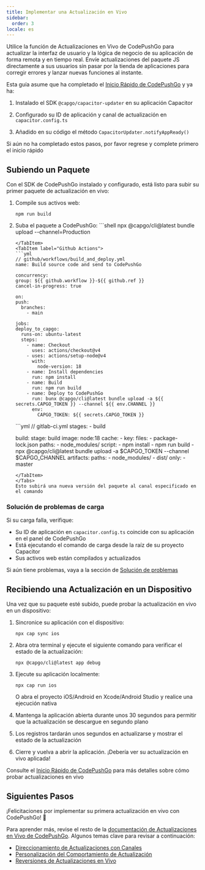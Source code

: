 ```yaml
---
title: Implementar una Actualización en Vivo
sidebar:
  order: 3
locale: es
---
```



Utilice la función de Actualizaciones en Vivo de CodePushGo para actualizar la interfaz de usuario y la lógica de negocio de su aplicación de forma remota y en tiempo real. Envíe actualizaciones del paquete JS directamente a sus usuarios sin pasar por la tienda de aplicaciones para corregir errores y lanzar nuevas funciones al instante.

Esta guía asume que ha completado el [Inicio Rápido de CodePushGo](/docs/getting-started/quickstart) y ya ha:

<Steps>

1. Instalado el SDK `@capgo/capacitor-updater` en su aplicación Capacitor

2. Configurado su ID de aplicación y canal de actualización en `capacitor.config.ts`

3. Añadido en su código el método `CapacitorUpdater.notifyAppReady()`

</Steps>

Si aún no ha completado estos pasos, por favor regrese y complete primero el inicio rápido

<LinkCard href="/docs/getting-started/add-an-app/" title="Añadir una aplicación" description="Añada una aplicación a su cuenta CodePushGo e instale el plugin en su aplicación" />

## Subiendo un Paquete

Con el SDK de CodePushGo instalado y configurado, está listo para subir su primer paquete de actualización en vivo:

1. Compile sus activos web:
   ```shell
   npm run build
   ```

2. Suba el paquete a CodePushGo:
    <Tabs>
      <TabItem label="Consola">
        ```shell
      npx @capgo/cli@latest bundle upload --channel=Production
      ```
      </TabItem>
      <TabItem label="Github Actions">
      ```yml
      // github/workflows/build_and_deploy.yml
    name: Build source code and send to CodePushGo

    concurrency:
      group: ${{ github.workflow }}-${{ github.ref }}
      cancel-in-progress: true

    on:
      push:
        branches:
          - main

    jobs:
      deploy_to_capgo:
        runs-on: ubuntu-latest
        steps:
          - name: Checkout
            uses: actions/checkout@v4
          - uses: actions/setup-node@v4
            with:
              node-version: 18
          - name: Install dependencies
            run: npm install
          - name: Build
            run: npm run build
          - name: Deploy to CodePushGo
            run: bunx @capgo/cli@latest bundle upload -a ${{ secrets.CAPGO_TOKEN }} --channel ${{ env.CHANNEL }}
            env:
              CAPGO_TOKEN: ${{ secrets.CAPGO_TOKEN }}
      ```
      </TabItem>
      <TabItem label="Gitlab">
      ```yml
      // gitlab-ci.yml
      stages:
        - build

      build:
        stage: build
        image: node:18
        cache:
          - key:
              files:
                - package-lock.json
            paths:
              - node_modules/
        script:
          - npm install
          - npm run build
          - npx @capgo/cli@latest bundle upload -a $CAPGO_TOKEN --channel $CAPGO_CHANNEL
        artifacts:
          paths:
            - node_modules/
            - dist/
        only:
          - master
      ```
      </TabItem>
    </Tabs>
   Esto subirá una nueva versión del paquete al canal especificado en el comando

### Solución de problemas de carga

Si su carga falla, verifique:
- Su ID de aplicación en `capacitor.config.ts` coincide con su aplicación en el panel de CodePushGo
- Está ejecutando el comando de carga desde la raíz de su proyecto Capacitor
- Sus activos web están compilados y actualizados

Si aún tiene problemas, vaya a la sección de [Solución de problemas](/docs/getting-started/troubleshooting/)

## Recibiendo una Actualización en un Dispositivo

Una vez que su paquete esté subido, puede probar la actualización en vivo en un dispositivo:

1. Sincronice su aplicación con el dispositivo:
   ```shell
   npx cap sync ios
   ```

2. Abra otra terminal y ejecute el siguiente comando para verificar el estado de la actualización:
   ```shell
   npx @capgo/cli@latest app debug
   ```

3. Ejecute su aplicación localmente:
   ```shell
   npx cap run ios
   ```
   O abra el proyecto iOS/Android en Xcode/Android Studio y realice una ejecución nativa

4. Mantenga la aplicación abierta durante unos 30 segundos para permitir que la actualización se descargue en segundo plano

5. Los registros tardarán unos segundos en actualizarse y mostrar el estado de la actualización

6. Cierre y vuelva a abrir la aplicación. ¡Debería ver su actualización en vivo aplicada!

Consulte el [Inicio Rápido de CodePushGo](/docs/getting-started/quickstart#receiving-a-live-update-on-a-device) para más detalles sobre cómo probar actualizaciones en vivo

## Siguientes Pasos

¡Felicitaciones por implementar su primera actualización en vivo con CodePushGo! 🎉

Para aprender más, revise el resto de la [documentación de Actualizaciones en Vivo de CodePushGo](/docs/live-updates). Algunos temas clave para revisar a continuación:
- [Direccionamiento de Actualizaciones con Canales](/docs/live-updates/channels)
- [Personalización del Comportamiento de Actualización](/docs/live-updates/update-behavior)
- [Reversiones de Actualizaciones en Vivo](/docs/live-updates/rollbacks)
